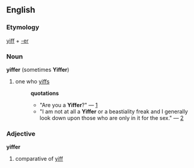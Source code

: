 ==English==
=== Etymology ===
[[yiff]] + [[-er]]
=== Noun ===
'''yiffer''' (sometimes '''Yiffer''')
# one who [[yiffs]]
#:'''quotations'''
#:*"Are you a '''Yiffer'''?" &mdash; [http://groups-beta.google.com/group/alt.fan.furry/msg/fc41c7ac1483151d]
#:*"I am not at all a '''Yiffer''' or a beastiality freak and I generally look down upon those who are only in it for the sex." &mdash; [http://groups-beta.google.com/group/alt.horror.werewolves/msg/d60c50e2089d6499]
=== Adjective ===
'''yiffer'''
# comparative of [[yiff]]